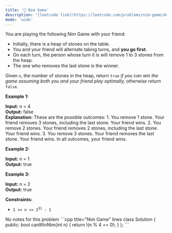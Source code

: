 ```yaml
---
title: '🧩 Nim Game'
description: '[leetcode link](https://leetcode.com/problems/nim-game/description/)'
mode: 'wide'
---
```

<Tabs>
  <Tab title="Question" icon="circle-question" iconType="regular">
    <Card>
      <p>You are playing the following Nim Game with your friend:</p>  <ul>  <li>Initially, there is a heap of stones on the table.</li>  <li>You and your friend will alternate taking turns, and <strong>you go first</strong>.</li>  <li>On each turn, the person whose turn it is will remove 1 to 3 stones from the heap.</li>  <li>The one who removes the last stone is the winner.</li> </ul>  <p>Given <code>n</code>, the number of stones in the heap, return <code>true</code><em> if you can win the game assuming both you and your friend play optimally, otherwise return </em><code>false</code>.</p>   <p><strong class="example">Example 1:</strong></p>   <strong>Input:</strong> n = 4 <br/> <strong>Output:</strong> false <br/> <strong>Explanation:</strong> These are the possible outcomes: 1. You remove 1 stone. Your friend removes 3 stones, including the last stone. Your friend wins. 2. You remove 2 stones. Your friend removes 2 stones, including the last stone. Your friend wins. 3. You remove 3 stones. Your friend removes the last stone. Your friend wins. In all outcomes, your friend wins.   <p><strong class="example">Example 2:</strong></p>   <strong>Input:</strong> n = 1 <br/> <strong>Output:</strong> true   <p><strong class="example">Example 3:</strong></p>   <strong>Input:</strong> n = 2 <br/> <strong>Output:</strong> true    <p><strong>Constraints:</strong></p>  <ul>  <li><code>1 &lt;= n &lt;= 2<sup>31</sup> - 1</code></li> </ul> 
    </Card>
  </Tab>
  <Tab title="Solution" icon="lightbulb" iconType="regular" >
    <Card>
      No notes for this problem
    </Card>
  <Expandable title="code">
    <CodeGroup dropdown>
```cpp title="Nim Game" lines
class Solution {
public:
    bool canWinNim(int n) {
        return !(n % 4 == 0);
    }
};
```
    </CodeGroup>
  </Expandable>
  </Tab>
</Tabs>